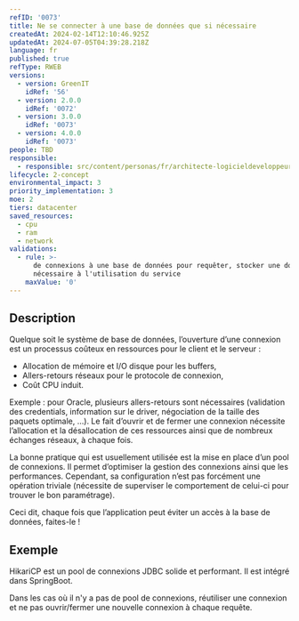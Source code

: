 ```yaml
---
refID: '0073'
title: Ne se connecter à une base de données que si nécessaire
createdAt: 2024-02-14T12:10:46.925Z
updatedAt: 2024-07-05T04:39:28.218Z
language: fr
published: true
refType: RWEB
versions:
  - version: GreenIT
    idRef: '56'
  - version: 2.0.0
    idRef: '0072'
  - version: 3.0.0
    idRef: '0073'
  - version: 4.0.0
    idRef: '0073'
people: TBD
responsible:
  - responsible: src/content/personas/fr/architecte-logicieldeveloppeur.mdx
lifecycle: 2-concept
environmental_impact: 3
priority_implementation: 3
moe: 2
tiers: datacenter
saved_resources:
  - cpu
  - ram
  - network
validations:
  - rule: >-
      de connexions à une base de données pour requêter, stocker une donnée non
      nécessaire à l'utilisation du service
    maxValue: '0'
---
```


## Description

Quelque soit le système de base de données, l’ouverture d’une connexion est un processus coûteux en ressources pour le client et le serveur :

* Allocation de mémoire et I/O disque pour les buffers,
* Allers-retours réseaux pour le protocole de connexion,
* Coût CPU induit.

Exemple :  pour Oracle, plusieurs allers-retours sont nécessaires (validation des credentials, information sur le driver, négociation de la taille des paquets optimale, ...).
Le fait d’ouvrir et de fermer une connexion nécessite l’allocation et la désallocation de ces ressources ainsi que de nombreux échanges réseaux, à chaque fois.

La bonne pratique qui est usuellement utilisée est la mise en place d’un pool de connexions.
Il permet d’optimiser la gestion des connexions ainsi que les performances. Cependant, sa configuration n’est pas forcément une opération triviale (nécessite de superviser le comportement de celui-ci pour trouver le bon paramétrage).

Ceci dit, chaque fois que l’application peut éviter un accès à la base de données, faites-le !

## Exemple

HikariCP est un pool de connexions JDBC solide et performant. Il est intégré dans SpringBoot.

Dans les cas où il n'y a pas de pool de connexions, réutiliser une connexion et ne pas ouvrir/fermer une nouvelle connexion à chaque requête.

